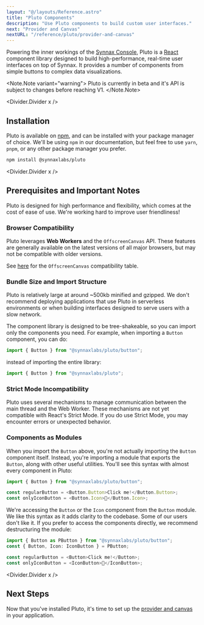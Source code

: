 ```yaml
---
layout: "@/layouts/Reference.astro"
title: "Pluto Components"
description: "Use Pluto components to build custom user interfaces."
next: "Provider and Canvas"
nextURL: "/reference/pluto/provider-and-canvas"
---
```



Powering the inner workings of the [Synnax Console](/reference/console/get-started),
Pluto is a [React](https://react.dev/) component library designed to build
high-performance, real-time user interfaces on top of Synnax. It provides a number of
components from simple buttons to complex data visualizations.

<Note.Note variant="warning">
  Pluto is currently in beta and it's API is subject to changes before reaching V1.
</Note.Note>

<Divider.Divider x />

## Installation

Pluto is available on [npm](https://www.npmjs.com/package/@synnaxlabs/pluto), and can be
installed with your package manager of choice. We'll be using `npm` in our
documentation, but feel free to use `yarn`, `pnpm`, or any other package manager you
prefer.

```bash
npm install @synnaxlabs/pluto
```

<Divider.Divider x />

## Prerequisites and Important Notes

Pluto is designed for high performance and flexibility, which comes at the cost of ease
of use. We're working hard to improve user friendliness!

### Browser Compatibility

Pluto leverages **Web Workers** and the `OffscreenCanvas` API. These features are
generally available on the latest versions of all major browsers, but may not be
compatible with older versions.

See
[here](https://developer.mozilla.org/en-US/docs/Web/API/OffscreenCanvas#browser_compatibility)
for the `OffscreenCanvas` compatibility table.

### Bundle Size and Import Structure

Pluto is relatively large at around ~500kb minified and gzipped. We don't recommend
deploying applications that use Pluto in serverless environments or when building
interfaces designed to serve users with a slow network.

The component library is designed to be tree-shakeable, so you can import only the
components you need. For example, when importing a `Button` component, you can do:

```typescript
import { Button } from "@synnaxlabs/pluto/button";
```

instead of importing the entire library:

```typescript
import { Button } from "@synnaxlabs/pluto";
```

### Strict Mode Incompatibility

Pluto uses several mechanisms to manage communication between the main thread and the
Web Worker. These mechanisms are not yet compatible with React's Strict Mode. If you do
use Strict Mode, you may encounter errors or unexpected behavior.

### Components as Modules

When you import the `Button` above, you're not actually importing the `Button` component
itself. Instead, you're importing a module that exports the `Button`, along with other
useful utilities. You'll see this syntax with almost every component in Pluto:

```typescript
import { Button } from "@synnaxlabs/pluto/button";

const regularButton = <Button.Button>Click me!</Button.Button>;
const onlyIconButton = <Button.Icon>🚀</Button.Icon>;
```

We're accessing the `Button` or the `Icon` component from the `Button` module. We like
this syntax as it adds clarity to the codebase. Some of our users don't like it. If you
prefer to access the components directly, we recommend destructuring the module:

```typescript
import { Button as PButton } from "@synnaxlabs/pluto/button";
const { Button, Icon: IconButton } = PButton;

const regularButton = <Button>Click me!</Button>;
const onlyIconButton = <IconButton>🚀</IconButton>;
```

<Divider.Divider x />

## Next Steps

Now that you've installed Pluto, it's time to set up the
[provider and canvas](/reference/pluto/provider-and-canvas) in your application.
